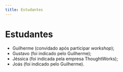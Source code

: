 ```yaml
---
title: Estudantes
---
```


# Estudantes

- Guilherme (convidado após participar <em lang="en">workshop</em>);
- Gustavo (foi indicado pelo Guilherme);
- Jéssica (foi indicada pela empresa ThoughtWorks);
- Joás (foi indicado pelo Guilherme).


